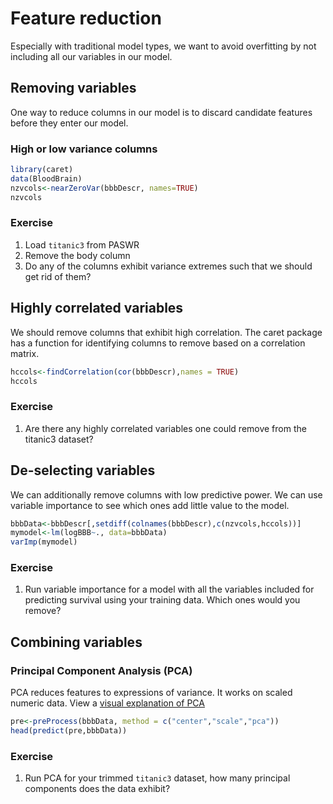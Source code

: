 
# Feature reduction
Especially with traditional model types, we want to avoid overfitting by not including all our variables in our model.

## Removing variables
One way to reduce columns in our model is to discard candidate features before they enter our model.

### High or low variance columns

```r
library(caret)
data(BloodBrain)
nzvcols<-nearZeroVar(bbbDescr, names=TRUE)
nzvcols
```

### Exercise
1. Load `titanic3` from PASWR
2. Remove the body column
3. Do any of the columns exhibit variance extremes such that we should get rid of them?

## Highly correlated variables
We should remove columns that exhibit high correlation. The caret package has a function for identifying columns to remove based on a correlation matrix.

```r
hccols<-findCorrelation(cor(bbbDescr),names = TRUE)
hccols
```

### Exercise
1. Are there any highly correlated variables one could remove from the titanic3 dataset?

## De-selecting variables
We can additionally remove columns with low predictive power. We can use variable importance to see which ones add little value to the model.

```r
bbbData<-bbbDescr[,setdiff(colnames(bbbDescr),c(nzvcols,hccols))]
mymodel<-lm(logBBB~., data=bbbData)
varImp(mymodel)
```



### Exercise
1. Run variable importance for a model with all the variables included for predicting survival using your training data. Which ones would you remove? 


## Combining variables
### Principal Component Analysis (PCA)
PCA reduces features to expressions of variance. It works on scaled numeric data. View a [visual explanation of PCA](http://setosa.io/ev/principal-component-analysis/)

```r
pre<-preProcess(bbbData, method = c("center","scale","pca"))
head(predict(pre,bbbData))
```


### Exercise 
1. Run PCA for your trimmed `titanic3` dataset, how many principal components does the data exhibit?
